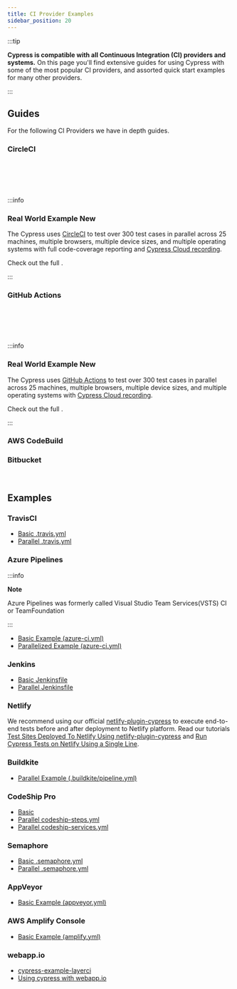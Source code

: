 ```yaml
---
title: CI Provider Examples
sidebar_position: 20
---
```


:::tip

**Cypress is compatible with all Continuous Integration (CI) providers and systems.**
On this page you'll find extensive guides for using Cypress with some of the
most popular CI providers, and assorted quick start examples for many other providers.

:::

## Guides

For the following CI Providers we have in depth guides.

### CircleCI

<Icon name="book" color="gray" url="circleci" callout="CircleCI Guide" /> <br />
<Icon
  name="external-link-alt"
  color="gray"
  url="https://cloud.cypress.io/projects/7s5okt"
  callout="See CircleCI + Cypress Cloud in action"
/>

<br />
<br />

:::info

### <Icon name="graduation-cap" /> Real World Example <Badge type="success">New</Badge>

The Cypress <Icon name="github" inline="true" contentType="rwa" /> uses
[CircleCI](https://circleci.com) to test over 300 test cases in parallel across
25 machines, multiple browsers, multiple device sizes, and multiple operating
systems with full code-coverage reporting and
[Cypress Cloud recording](https://cloud.cypress.io/projects/7s5okt).

Check out the full <Icon name="github" inline="true" callout="RWA CircleCI configuration" url="https://github.com/cypress-io/cypress-realworld-app/blob/develop/.circleci/config.yml" />.

:::

### GitHub Actions

<Icon
  name="book"
  color="gray"
  url="github-actions"
  callout="GitHub Actions Guide"
/>
<br />
<Icon
  name="external-link-alt"
  color="gray"
  url="https://cloud.cypress.io/projects/tpys4j"
  callout="See GitHub Actions + Cypress Cloud in action"
/>

<br />
<br />

:::info

### <Icon name="graduation-cap" /> Real World Example <Badge type="success">New</Badge>

The Cypress <Icon name="github" inline="true" contentType="rwa" /> uses
[GitHub Actions](https://github.com) to test over 300 test cases in parallel
across 25 machines, multiple browsers, multiple device sizes, and multiple
operating systems with
[Cypress Cloud recording](https://cloud.cypress.io/projects/tpys4j).

Check out the full <Icon name="github" inline="true" callout="RWA GitHub Actions configuration" url="https://github.com/cypress-io/cypress-realworld-app/blob/develop/.github/workflows/main.yml" />.

:::

### AWS CodeBuild

<Icon
  name="book"
  color="gray"
  url="aws-codebuild"
  callout="AWS CodeBuild Guide"
/>

### Bitbucket

<Icon
  name="book"
  color="gray"
  url="bitbucket-pipelines"
  callout="Bitbucket Pipelines Guide"
/>
<br />

## Examples

### TravisCI

- [Basic .travis.yml](https://github.com/cypress-io/cypress-example-kitchensink/blob/master/basic/.travis.yml)
- [Parallel .travis.yml](https://github.com/cypress-io/cypress-example-kitchensink/blob/master/.travis.yml)

### Azure Pipelines

:::info

<strong>Note</strong>

Azure Pipelines was formerly called Visual Studio Team Services(VSTS) CI or
TeamFoundation

:::

- [Basic Example (azure-ci.yml)](https://github.com/cypress-io/cypress-example-kitchensink/blob/master/basic/azure-ci.yml)
- [Parallelized Example (azure-ci.yml)](https://github.com/cypress-io/cypress-example-kitchensink/blob/master/azure-ci.yml)

### Jenkins

- [Basic Jenkinsfile](https://github.com/cypress-io/cypress-example-kitchensink/blob/master/basic/Jenkinsfile)
- [Parallel Jenkinsfile](https://github.com/cypress-io/cypress-example-kitchensink/blob/master/Jenkinsfile)

### Netlify

We recommend using our official
[netlify-plugin-cypress](https://github.com/cypress-io/netlify-plugin-cypress)
to execute end-to-end tests before and after deployment to Netlify platform.
Read our tutorials
[Test Sites Deployed To Netlify Using netlify-plugin-cypress](https://glebbahmutov.com/blog/test-netlify/)
and
[Run Cypress Tests on Netlify Using a Single Line](https://cypress.io/blog/2020/03/30/run-cypress-tests-on-netlify-using-a-single-line/).

### Buildkite

- [Parallel Example (.buildkite/pipeline.yml)](https://github.com/cypress-io/cypress-example-kitchensink/blob/master/.buildkite/pipeline.yml)

### CodeShip Pro

- [Basic](https://github.com/cypress-io/cypress-example-kitchensink/tree/master/basic/codeship-pro)
- [Parallel codeship-steps.yml](https://github.com/cypress-io/cypress-example-kitchensink/tree/master/codeship-steps.yml)
- [Parallel codeship-services.yml](https://github.com/cypress-io/cypress-example-kitchensink/tree/master/codeship-services.yml)

### Semaphore

- [Basic .semaphore.yml](https://github.com/cypress-io/cypress-example-kitchensink/blob/master/basic/.semaphore.yml)
- [Parallel .semaphore.yml](https://github.com/cypress-io/cypress-example-kitchensink/blob/master/.semaphore/semaphore.yml)

### AppVeyor

- [Basic Example (appveyor.yml)](https://github.com/cypress-io/cypress-example-kitchensink/blob/master/appveyor.yml)

### AWS Amplify Console

- [Basic Example (amplify.yml)](https://github.com/cypress-io/cypress-example-kitchensink/blob/master/amplify.yml)

### webapp.io

- [cypress-example-layerci](https://github.com/bahmutov/cypress-example-layerci)
- [Using cypress with webapp.io](https://webapp.io/docs/integrations/cypress)
